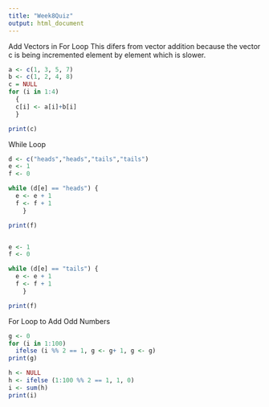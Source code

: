 ```yaml
---
title: "Week8Quiz"
output: html_document
---
```


Add Vectors in For Loop
This difers from vector addition because the vector c is being incremented element by element which is slower.

```r
a <- c(1, 3, 5, 7)
b <- c(1, 2, 4, 8)
c = NULL
for (i in 1:4) 
  {
  c[i] <- a[i]+b[i]
  }

print(c)
```

While Loop

```r
d <- c("heads","heads","tails","tails")
e <- 1
f <- 0

while (d[e] == "heads") {
  e <- e + 1
  f <- f + 1
    }

print(f)


e <- 1
f <- 0

while (d[e] == "tails") {
  e <- e + 1
  f <- f + 1
    }

print(f)
```

For Loop to Add Odd Numbers

```r
g <- 0
for (i in 1:100)
  ifelse (i %% 2 == 1, g <- g+ 1, g <- g)
print(g)

h <- NULL
h <- ifelse (1:100 %% 2 == 1, 1, 0)
i <- sum(h)
print(i)

```

